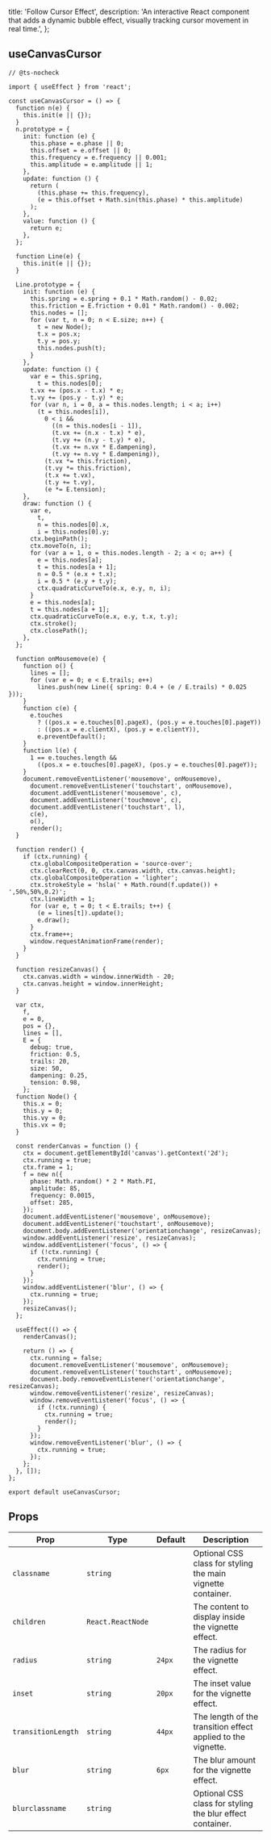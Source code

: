   title: 'Follow Cursor Effect',
  description:
    'An interactive React component that adds a dynamic bubble effect, visually tracking cursor movement in real time.',
};

<ComponentCodePreview name='follow-cursor' />

## useCanvasCursor

```tsx
// @ts-nocheck

import { useEffect } from 'react';

const useCanvasCursor = () => {
  function n(e) {
    this.init(e || {});
  }
  n.prototype = {
    init: function (e) {
      this.phase = e.phase || 0;
      this.offset = e.offset || 0;
      this.frequency = e.frequency || 0.001;
      this.amplitude = e.amplitude || 1;
    },
    update: function () {
      return (
        (this.phase += this.frequency),
        (e = this.offset + Math.sin(this.phase) * this.amplitude)
      );
    },
    value: function () {
      return e;
    },
  };

  function Line(e) {
    this.init(e || {});
  }

  Line.prototype = {
    init: function (e) {
      this.spring = e.spring + 0.1 * Math.random() - 0.02;
      this.friction = E.friction + 0.01 * Math.random() - 0.002;
      this.nodes = [];
      for (var t, n = 0; n < E.size; n++) {
        t = new Node();
        t.x = pos.x;
        t.y = pos.y;
        this.nodes.push(t);
      }
    },
    update: function () {
      var e = this.spring,
        t = this.nodes[0];
      t.vx += (pos.x - t.x) * e;
      t.vy += (pos.y - t.y) * e;
      for (var n, i = 0, a = this.nodes.length; i < a; i++)
        (t = this.nodes[i]),
          0 < i &&
            ((n = this.nodes[i - 1]),
            (t.vx += (n.x - t.x) * e),
            (t.vy += (n.y - t.y) * e),
            (t.vx += n.vx * E.dampening),
            (t.vy += n.vy * E.dampening)),
          (t.vx *= this.friction),
          (t.vy *= this.friction),
          (t.x += t.vx),
          (t.y += t.vy),
          (e *= E.tension);
    },
    draw: function () {
      var e,
        t,
        n = this.nodes[0].x,
        i = this.nodes[0].y;
      ctx.beginPath();
      ctx.moveTo(n, i);
      for (var a = 1, o = this.nodes.length - 2; a < o; a++) {
        e = this.nodes[a];
        t = this.nodes[a + 1];
        n = 0.5 * (e.x + t.x);
        i = 0.5 * (e.y + t.y);
        ctx.quadraticCurveTo(e.x, e.y, n, i);
      }
      e = this.nodes[a];
      t = this.nodes[a + 1];
      ctx.quadraticCurveTo(e.x, e.y, t.x, t.y);
      ctx.stroke();
      ctx.closePath();
    },
  };

  function onMousemove(e) {
    function o() {
      lines = [];
      for (var e = 0; e < E.trails; e++)
        lines.push(new Line({ spring: 0.4 + (e / E.trails) * 0.025 }));
    }
    function c(e) {
      e.touches
        ? ((pos.x = e.touches[0].pageX), (pos.y = e.touches[0].pageY))
        : ((pos.x = e.clientX), (pos.y = e.clientY)),
        e.preventDefault();
    }
    function l(e) {
      1 == e.touches.length &&
        ((pos.x = e.touches[0].pageX), (pos.y = e.touches[0].pageY));
    }
    document.removeEventListener('mousemove', onMousemove),
      document.removeEventListener('touchstart', onMousemove),
      document.addEventListener('mousemove', c),
      document.addEventListener('touchmove', c),
      document.addEventListener('touchstart', l),
      c(e),
      o(),
      render();
  }

  function render() {
    if (ctx.running) {
      ctx.globalCompositeOperation = 'source-over';
      ctx.clearRect(0, 0, ctx.canvas.width, ctx.canvas.height);
      ctx.globalCompositeOperation = 'lighter';
      ctx.strokeStyle = 'hsla(' + Math.round(f.update()) + ',50%,50%,0.2)';
      ctx.lineWidth = 1;
      for (var e, t = 0; t < E.trails; t++) {
        (e = lines[t]).update();
        e.draw();
      }
      ctx.frame++;
      window.requestAnimationFrame(render);
    }
  }

  function resizeCanvas() {
    ctx.canvas.width = window.innerWidth - 20;
    ctx.canvas.height = window.innerHeight;
  }

  var ctx,
    f,
    e = 0,
    pos = {},
    lines = [],
    E = {
      debug: true,
      friction: 0.5,
      trails: 20,
      size: 50,
      dampening: 0.25,
      tension: 0.98,
    };
  function Node() {
    this.x = 0;
    this.y = 0;
    this.vy = 0;
    this.vx = 0;
  }

  const renderCanvas = function () {
    ctx = document.getElementById('canvas').getContext('2d');
    ctx.running = true;
    ctx.frame = 1;
    f = new n({
      phase: Math.random() * 2 * Math.PI,
      amplitude: 85,
      frequency: 0.0015,
      offset: 285,
    });
    document.addEventListener('mousemove', onMousemove);
    document.addEventListener('touchstart', onMousemove);
    document.body.addEventListener('orientationchange', resizeCanvas);
    window.addEventListener('resize', resizeCanvas);
    window.addEventListener('focus', () => {
      if (!ctx.running) {
        ctx.running = true;
        render();
      }
    });
    window.addEventListener('blur', () => {
      ctx.running = true;
    });
    resizeCanvas();
  };

  useEffect(() => {
    renderCanvas();

    return () => {
      ctx.running = false;
      document.removeEventListener('mousemove', onMousemove);
      document.removeEventListener('touchstart', onMousemove);
      document.body.removeEventListener('orientationchange', resizeCanvas);
      window.removeEventListener('resize', resizeCanvas);
      window.removeEventListener('focus', () => {
        if (!ctx.running) {
          ctx.running = true;
          render();
        }
      });
      window.removeEventListener('blur', () => {
        ctx.running = true;
      });
    };
  }, []);
};

export default useCanvasCursor;
```

## Props

| Prop               | Type              | Default | Description                                                  |
| ------------------ | ----------------- | ------- | ------------------------------------------------------------ |
| `classname`        | `string`          |         | Optional CSS class for styling the main vignette container.  |
| `children`         | `React.ReactNode` |         | The content to display inside the vignette effect.           |
| `radius`           | `string`          | `24px`  | The radius for the vignette effect.                          |
| `inset`            | `string`          | `20px`  | The inset value for the vignette effect.                     |
| `transitionLength` | `string`          | `44px`  | The length of the transition effect applied to the vignette. |
| `blur`             | `string`          | `6px`   | The blur amount for the vignette effect.                     |
| `blurclassname`    | `string`          |         | Optional CSS class for styling the blur effect container.    |
